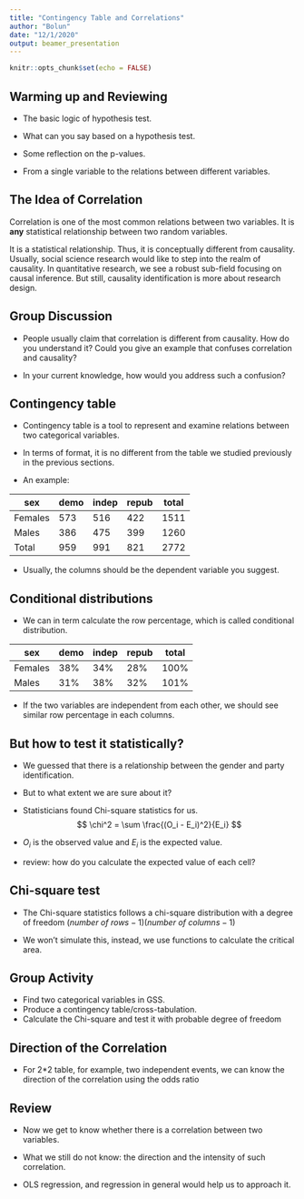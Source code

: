 ```yaml
---
title: "Contingency Table and Correlations"
author: "Bolun"
date: "12/1/2020"
output: beamer_presentation
---
```


```r
knitr::opts_chunk$set(echo = FALSE)
```

## Warming up and Reviewing

* The basic logic of hypothesis test.

* What can you say based on a hypothesis test. 

* Some reflection on the p-values.

* From a single variable to the relations between different variables. 

## The Idea of Correlation

Correlation is one of the most common relations between two variables. It is **any** statistical relationship between two random variables. 

It is a statistical relationship. Thus, it is conceptually different from causality. Usually, social science research would like to step into the realm of causality. In quantitative research, we see a robust sub-field focusing on causal inference. But still, causality identification is more about research design. 

## Group Discussion

* People usually claim that correlation is different from causality. How do you understand it? Could you give an example that confuses correlation and causality? 

* In your current knowledge, how would you address such a confusion? 

## Contingency table

* Contingency table is a tool to represent and examine relations between two categorical variables. 

* In terms of format, it is no different from the table we studied previously in the previous sections.

* An example:

|sex    |demo  |indep |repub |total|
|-------|------|------|------|-----|
|Females|573   |516   |422   |1511 |
|Males  |386   |475   |399   |1260 |
|Total  |959   |991   |821   |2772 |

* Usually, the columns should be the dependent variable you suggest.

## Conditional distributions

* We can in term calculate the row percentage, which is called conditional distribution.

|sex    |demo  |indep |repub |total|
|-------|------|------|------|-----|
|Females|38%   |34%   |28%   |100% |
|Males  |31%   |38%   |32%   |101% |

* If the two variables are independent from each other, we should see similar row percentage in each columns.

## But how to test it statistically? 

* We guessed that there is a relationship between the gender and party identification.

* But to what extent we are sure about it? 

* Statisticians found Chi-square statistics for us. 
$$ \chi^2 = \sum \frac{(O_i - E_i)^2}{E_i} $$

* $O_i$ is the observed value and $E_i$ is the expected value.

* review: how do you calculate the expected value of each cell? 

## Chi-square test

* The Chi-square statistics follows a chi-square distribution with a degree of freedom $(number\ of \ rows - 1)(number \ of \ columns - 1)$

* We won't simulate this, instead, we use functions to calculate the critical area.

## Group Activity

* Find two categorical variables in GSS.
* Produce a contingency table/cross-tabulation.
* Calculate the Chi-square and test it with probable degree of freedom

## Direction of the Correlation

* For 2*2 table, for example, two independent events, we can know the direction of the correlation using the odds ratio

## Review

* Now we get to know whether there is a correlation between two variables. 

* What we still do not know: the direction and the intensity of such correlation. 

* OLS regression, and regression in general would help us to approach it. 


